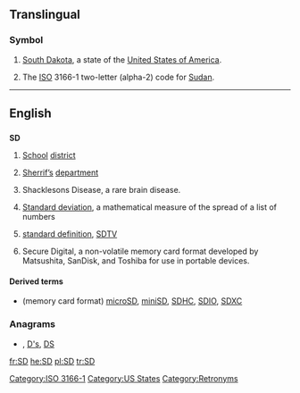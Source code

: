 {{also|s.d.|S.D.|.sd}}
==Translingual==

===Symbol===
{{infl|mul|symbol}}
# {{US}} [[South Dakota]], a state of the [[United States of America]].
# The [[ISO]] 3166-1 two-letter (alpha-2) code for [[Sudan]].

[[Category:ISO 3166-1]]
[[Category:US States]]

----
==English==
==={{initialism}}===
'''SD'''
# [[school|School]] [[district]]
# {{law enforcement}} [[sheriff|Sherrif’s]] [[department]]
# {{medical}} Shacklesons Disease, a rare brain disease.
# {{mathematics}} [[standard deviation|Standard deviation]], a mathematical measure of the spread of a list of numbers
# {{television}} [[standard definition]], [[SDTV]]
# Secure Digital, a non-volatile memory card format developed by Matsushita, SanDisk, and Toshiba for use in portable devices.

====Derived terms====
* (memory card format) [[microSD]], [[miniSD]], [[SDHC]], [[SDIO]], [[SDXC]]

===Anagrams===
* {{alphagram|[[d's#English|d's]]}} , [[D's#English|D's]], [[DS#English|DS]]

[[Category:Retronyms]]

[[fr:SD]]
[[he:SD]]
[[pl:SD]]
[[tr:SD]]